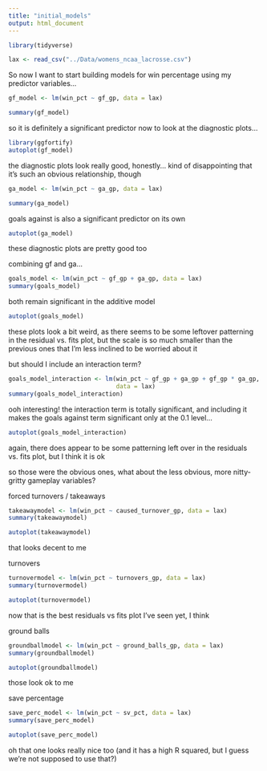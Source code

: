 ```yaml
---
title: "initial_models"
output: html_document
---
```


```r
library(tidyverse)

lax <- read_csv("../Data/womens_ncaa_lacrosse.csv")
```


So now I want to start building models for win percentage using my predictor variables...

```r
gf_model <- lm(win_pct ~ gf_gp, data = lax)

summary(gf_model)
```
so it is definitely a significant predictor
now to look at the diagnostic plots...

```r
library(ggfortify)
autoplot(gf_model)
```
the diagnostic plots look really good, honestly... kind of disappointing that it's such an obvious relationship, though

```r
ga_model <- lm(win_pct ~ ga_gp, data = lax)

summary(ga_model)
```

goals against is also a significant predictor on its own

```r
autoplot(ga_model)
```

these diagnostic plots are pretty good too

combining gf and ga...
```r
goals_model <- lm(win_pct ~ gf_gp + ga_gp, data = lax)
summary(goals_model)
```

both remain significant in the additive model
```r
autoplot(goals_model)
```
these plots look a bit weird, as there seems to be some leftover patterning in the residual vs. fits plot, but the scale is so much smaller than the previous ones that I'm less inclined to be worried about it

but should I include an interaction term?
```r
goals_model_interaction <- lm(win_pct ~ gf_gp + ga_gp + gf_gp * ga_gp,
                              data = lax)
summary(goals_model_interaction)
```
ooh interesting! the interaction term is totally significant, and including it makes the goals against term significant only at the 0.1 level...

```r
autoplot(goals_model_interaction)
```
again, there does appear to be some patterning left over in the residuals vs. fits plot, but I think it is ok

so those were the obvious ones, what about the less obvious, more nitty-gritty gameplay variables?

forced turnovers / takeaways

```r
takeawaymodel <- lm(win_pct ~ caused_turnover_gp, data = lax)
summary(takeawaymodel)
```
```r
autoplot(takeawaymodel)
```
that looks decent to me

turnovers

```r
turnovermodel <- lm(win_pct ~ turnovers_gp, data = lax)
summary(turnovermodel)
```

```r
autoplot(turnovermodel)
```
now that is the best residuals vs fits plot I've seen yet, I think

ground balls
```r
groundballmodel <- lm(win_pct ~ ground_balls_gp, data = lax)
summary(groundballmodel)
```
```r
autoplot(groundballmodel)
```
those look ok to me

save percentage

```r
save_perc_model <- lm(win_pct ~ sv_pct, data = lax)
summary(save_perc_model)
```
```r
autoplot(save_perc_model)
```
oh that one looks really nice too (and it has a high R squared, but I guess we're not supposed to use that?)
